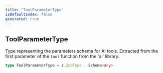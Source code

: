 ```yaml
---
title: "ToolParameterType"
isDefaultIndex: false
generated: true
---
```



<!-- This file was generated from the CommandKit source. Do not modify. Instead, re-run the "docgen" script -->


## ToolParameterType

<GenerationInfo sourceFile="packages/ai/src/tools/common/index.ts" sourceLine="17" packageName="@commandkit/ai" />

Type representing the parameters schema for AI tools.
Extracted from the first parameter of the `tool` function from the 'ai' library.

```ts title="Signature"
type ToolParameterType = z.ZodType | Schema<any>
```

